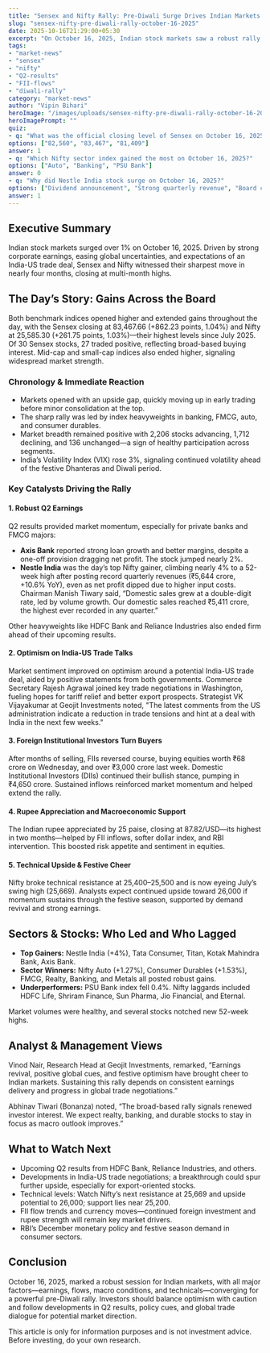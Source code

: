 ```yaml
---
title: "Sensex and Nifty Rally: Pre-Diwali Surge Drives Indian Markets to 4-Month High"
slug: "sensex-nifty-pre-diwali-rally-october-16-2025"
date: 2025-10-16T21:29:00+05:30
excerpt: "On October 16, 2025, Indian stock markets saw a robust rally with Sensex up 862 points and Nifty closing above 25,585. Strong Q2 results, optimism on India-US trade talks, and renewed FII inflows drove the surge—the highest market levels since July."
tags:
- "market-news"
- "sensex"
- "nifty"
- "Q2-results"
- "FII-flows"
- "diwali-rally"
category: "market-news"
author: "Vipin Bihari"
heroImage: "/images/uploads/sensex-nifty-pre-diwali-rally-october-16-2025/hero-image.jpg"
heroImagePrompt: ""
quiz:
- q: "What was the official closing level of Sensex on October 16, 2025?"
options: ["82,560", "83,467", "81,409"]
answer: 1
- q: "Which Nifty sector index gained the most on October 16, 2025?"
options: ["Auto", "Banking", "PSU Bank"]
answer: 0
- q: "Why did Nestle India stock surge on October 16, 2025?"
options: ["Dividend announcement", "Strong quarterly revenue", "Board change"]
answer: 1
---
```


## Executive Summary

Indian stock markets surged over 1% on October 16, 2025. Driven by strong corporate earnings, easing global uncertainties, and expectations of an India-US trade deal, Sensex and Nifty witnessed their sharpest move in nearly four months, closing at multi-month highs.

## The Day’s Story: Gains Across the Board

Both benchmark indices opened higher and extended gains throughout the day, with the Sensex closing at 83,467.66 (+862.23 points, 1.04%) and Nifty at 25,585.30 (+261.75 points, 1.03%)—their highest levels since July 2025. Of 30 Sensex stocks, 27 traded positive, reflecting broad-based buying interest. Mid-cap and small-cap indices also ended higher, signaling widespread market strength.


### Chronology \& Immediate Reaction

- Markets opened with an upside gap, quickly moving up in early trading before minor consolidation at the top.
- The sharp rally was led by index heavyweights in banking, FMCG, auto, and consumer durables.
- Market breadth remained positive with 2,206 stocks advancing, 1,712 declining, and 136 unchanged—a sign of healthy participation across segments.
- India’s Volatility Index (VIX) rose 3%, signaling continued volatility ahead of the festive Dhanteras and Diwali period.


### Key Catalysts Driving the Rally

#### 1. Robust Q2 Earnings

Q2 results provided market momentum, especially for private banks and FMCG majors:

- **Axis Bank** reported strong loan growth and better margins, despite a one-off provision dragging net profit. The stock jumped nearly 2%.
- **Nestle India** was the day’s top Nifty gainer, climbing nearly 4% to a 52-week high after posting record quarterly revenues (₹5,644 crore, +10.6% YoY), even as net profit dipped due to higher input costs. Chairman Manish Tiwary said, “Domestic sales grew at a double-digit rate, led by volume growth. Our domestic sales reached ₹5,411 crore, the highest ever recorded in any quarter.”

Other heavyweights like HDFC Bank and Reliance Industries also ended firm ahead of their upcoming results.


#### 2. Optimism on India-US Trade Talks

Market sentiment improved on optimism around a potential India-US trade deal, aided by positive statements from both governments. Commerce Secretary Rajesh Agrawal joined key trade negotiations in Washington, fueling hopes for tariff relief and better export prospects. Strategist VK Vijayakumar at Geojit Investments noted, "The latest comments from the US administration indicate a reduction in trade tensions and hint at a deal with India in the next few weeks."

#### 3. Foreign Institutional Investors Turn Buyers

After months of selling, FIIs reversed course, buying equities worth ₹68 crore on Wednesday, and over ₹3,000 crore last week. Domestic Institutional Investors (DIIs) continued their bullish stance, pumping in ₹4,650 crore. Sustained inflows reinforced market momentum and helped extend the rally.

#### 4. Rupee Appreciation and Macroeconomic Support

The Indian rupee appreciated by 25 paise, closing at 87.82/USD—its highest in two months—helped by FII inflows, softer dollar index, and RBI intervention. This boosted risk appetite and sentiment in equities.

#### 5. Technical Upside \& Festive Cheer

Nifty broke technical resistance at 25,400–25,500 and is now eyeing July’s swing high (25,669). Analysts expect continued upside toward 26,000 if momentum sustains through the festive season, supported by demand revival and strong earnings.

## Sectors \& Stocks: Who Led and Who Lagged

- **Top Gainers:** Nestle India (+4%), Tata Consumer, Titan, Kotak Mahindra Bank, Axis Bank.
- **Sector Winners:** Nifty Auto (+1.27%), Consumer Durables (+1.53%), FMCG, Realty, Banking, and Metals all posted robust gains.
- **Underperformers:** PSU Bank index fell 0.4%. Nifty laggards included HDFC Life, Shriram Finance, Sun Pharma, Jio Financial, and Eternal.

Market volumes were healthy, and several stocks notched new 52-week highs.

## Analyst \& Management Views

Vinod Nair, Research Head at Geojit Investments, remarked, “Earnings revival, positive global cues, and festive optimism have brought cheer to Indian markets. Sustaining this rally depends on consistent earnings delivery and progress in global trade negotiations.”

Abhinav Tiwari (Bonanza) noted, “The broad-based rally signals renewed investor interest. We expect realty, banking, and durable stocks to stay in focus as macro outlook improves.”

## What to Watch Next

- Upcoming Q2 results from HDFC Bank, Reliance Industries, and others.
- Developments in India-US trade negotiations; a breakthrough could spur further upside, especially for export-oriented stocks.
- Technical levels: Watch Nifty’s next resistance at 25,669 and upside potential to 26,000; support lies near 25,200.
- FII flow trends and currency moves—continued foreign investment and rupee strength will remain key market drivers.
- RBI’s December monetary policy and festive season demand in consumer sectors.


## Conclusion

October 16, 2025, marked a robust session for Indian markets, with all major factors—earnings, flows, macro conditions, and technicals—converging for a powerful pre-Diwali rally. Investors should balance optimism with caution and follow developments in Q2 results, policy cues, and global trade dialogue for potential market direction.

This article is only for information purposes and is not investment advice. Before investing, do your own research.
